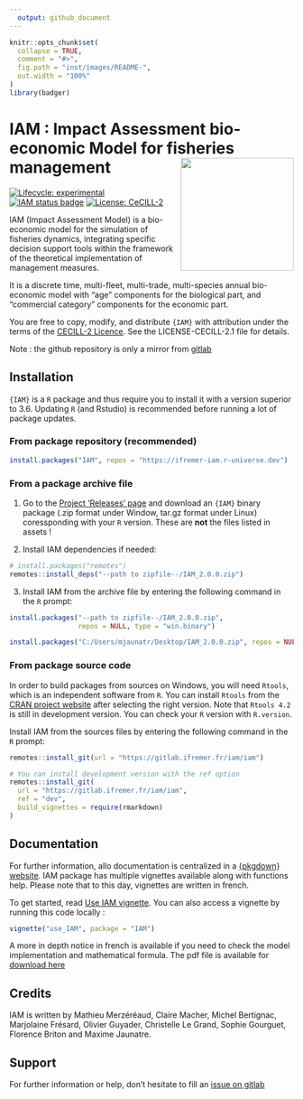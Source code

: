 ```yaml
---
  output: github_document
---
```


<!-- README.md is generated from README.Rmd. Please edit that file -->

```r
knitr::opts_chunk$set(
  collapse = TRUE,
  comment = "#>",
  fig.path = "inst/images/README-",
  out.width = "100%"
)
library(badger)
```

<!-- # IAM : Impact Assessment bio-economic Model for fisheries management <img src="https://gitlab.ifremer.fr/iam/iam/-/raw/dev/inst/fig/IAM_hex.png?inline=false" alt="IAM logo" align="right" height="200px/"/> -->
# IAM : Impact Assessment bio-economic Model for fisheries management <img src="man/figures/logo.png" align="right" height="200px/"/>

<!-- badges: start -->

[![Lifecycle: experimental](https://img.shields.io/badge/lifecycle-experimental-orange.svg)](https://www.tidyverse.org/lifecycle/#experimental) [![IAM status badge](https://ifremer-iam.r-universe.dev/badges/IAM)](https://ifremer-iam.r-universe.dev) [![License: CeCILL-2](https://img.shields.io/badge/license-CeCILL--2-blue.svg)](https://cecill.info/licences/Licence_CeCILL_V2.1-en.html)

<!-- badges: end -->

<!-- old badge -->
<!-- [![Dev Version](https://img.shields.io/badge/dev%20version-2.0.0-blue.svg)](https://github.com/https://gitlab.ifremer.fr/iam/iam)  -->


IAM (Impact Assessment Model) is a bio-economic model for the simulation of fisheries dynamics, integrating specific decision support tools within the framework of the theoretical implementation of management measures.

It is a discrete time, multi-fleet, multi-trade, multi-species annual bio-economic model with "age" components for the biological part, and "commercial category" components for the economic part.

You are free to copy, modify, and distribute `{IAM}` with attribution under the terms of the [CECILL-2 Licence](https://gitlab.ifremer.fr/iam/iam/-/blob/main/LICENCE-CECILL-2.1.txt). See the LICENSE-CECILL-2.1 file for details.

Note : the github repository is only a mirror from [gitlab](https://gitlab.ifremer.fr/iam/iam)



## Installation

`{IAM}` is a `R` package and thus require you to install it with a version superior to 3.6. Updating `R` (and Rstudio) is recommended before running a lot of package updates.

### From package repository (recommended)

```r
install.packages("IAM", repos = "https://ifremer-iam.r-universe.dev")
```

<!-- This is CRAN-like -->

### From a package archive file

1. Go to the [Project 'Releases' page](https://gitlab.ifremer.fr/iam/iam/-/releases/) and download an `{IAM}` binary package (.zip format under Window, tar.gz format under Linux) coressponding with your `R` version. These are **not** the files listed in assets !

2. Install IAM dependencies if needed:
```r
# install.packages("remotes")
remotes::install_deps("--path to zipfile--/IAM_2.0.0.zip")
```


3. Install IAM from the archive file by entering the following command in the `R` prompt: 
```r
install.packages("--path to zipfile--/IAM_2.0.0.zip",
                 repos = NULL, type = "win.binary")
```

```r
install.packages("C:/Users/mjaunatr/Desktop/IAM_2.0.0.zip", repos = NULL, type = "win.binary")
```
<!-- ```{r, installlink, eval = FALSE} -->
<!-- # Also work with direct link  -->
<!-- install.packages("https://gitlab.ifremer.fr/iam/iam/uploads/1252e068a81c5c282bb1599686ef67df/IAM_2.0.0.zip", -->
<!--                  repos = NULL, type = "win.binary") -->
<!-- ``` -->


### From package source code

In order to build packages from sources on Windows, you will need `Rtools`, which is an independent software from `R`. You can install `Rtools` from the [CRAN project website](https://cran.r-project.org/bin/windows/Rtools/) after selecting the right version. Note that `Rtools 4.2` is still in development version. You can check your `R` version with `R.version`.

Install IAM from the sources files by entering the following command in the `R` prompt: 
```r
remotes::install_git(url = "https://gitlab.ifremer.fr/iam/iam")

# You can install development version with the ref option
remotes::install_git(
  url = "https://gitlab.ifremer.fr/iam/iam", 
  ref = "dev", 
  build_vignettes = require(rmarkdown)
)
```



## Documentation

For further information, allo documentation is centralized in a [{pkgdown} website](https://ifremer-iam.github.io/IAM/index.html). IAM package has multiple vignettes available along with functions help. Please note that to this day, vignettes are written in french.

To get started, read [Use IAM vignette](https://ifremer-iam.github.io/IAM/articles/use_IAM.html).
You can also access a vignette by running this code locally :
```r
vignette("use_IAM", package = "IAM")
```


A more in depth notice in french is available if you need to check the model implementation and mathematical formula. The pdf file is available for [download here](https://gitlab.ifremer.fr/iam/iam/-/raw/main/inst/notice/Notice_IAM.pdf?inline=false)


## Credits

IAM is written by Mathieu Merzéréaud, Claire Macher, Michel Bertignac, Marjolaine Frésard, Olivier Guyader, Christelle Le Grand, Sophie Gourguet, Florence Briton and Maxime Jaunatre.


## Support

For further information or help, don't hesitate to fill an [issue on gitlab](https://gitlab.ifremer.fr/iam/iam/-/issues)
